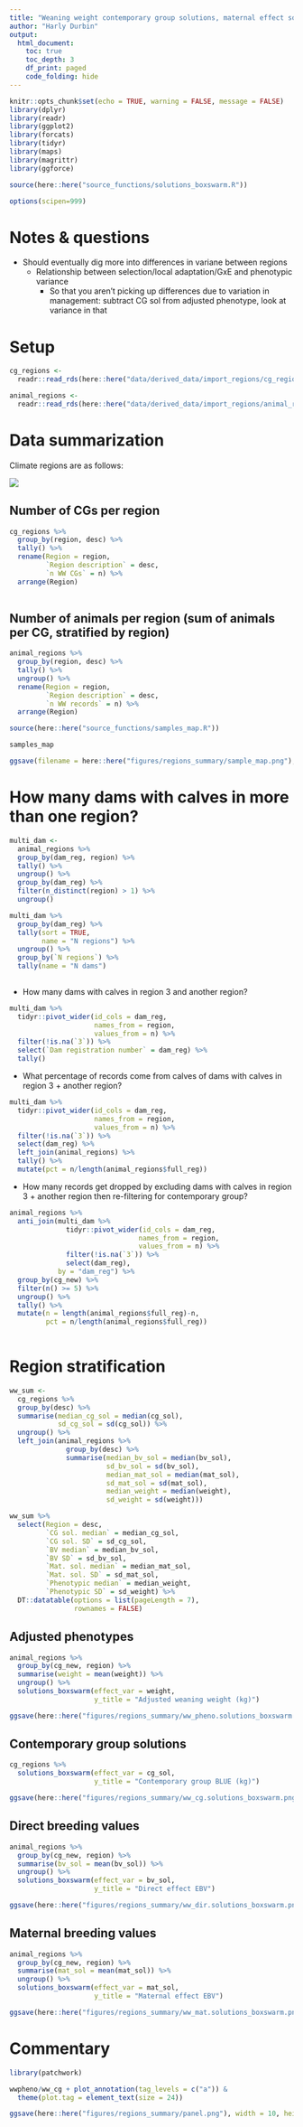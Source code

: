 ---
title: "Weaning weight contemporary group solutions, maternal effect solutions, and breeding values across regions"
author: "Harly Durbin"
output:
  html_document:
    toc: true
    toc_depth: 3
    df_print: paged
    code_folding: hide
---

```{r setup, include=FALSE}
knitr::opts_chunk$set(echo = TRUE, warning = FALSE, message = FALSE)
library(dplyr)
library(readr)
library(ggplot2)
library(forcats)
library(tidyr)
library(maps)
library(magrittr)
library(ggforce)

source(here::here("source_functions/solutions_boxswarm.R"))

options(scipen=999)
```

# Notes & questions

* Should eventually dig more into differences in variane between regions 
    + Relationship between selection/local adaptation/GxE and phenotypic variance
        - So that you aren't picking up differences due to variation in management: subtract CG sol from adjusted phenotype, look at variance in that 

# Setup 

```{r, eval=TRUE}
cg_regions <- 
  readr::read_rds(here::here("data/derived_data/import_regions/cg_regions.rds"))
```

```{r, eval=TRUE}
animal_regions <- 
  readr::read_rds(here::here("data/derived_data/import_regions/animal_regions.rds")) 
```

# Data summarization 
  
Climate regions are as follows:

![](../data/raw_data/regions.png)

## Number of CGs per region

```{r}

cg_regions %>% 
  group_by(region, desc) %>% 
  tally() %>% 
  rename(Region = region,
         `Region description` = desc,
         `n WW CGs` = n) %>% 
  arrange(Region)
  
```

## Number of animals per region (sum of animals per CG, stratified by region)

```{r}
animal_regions %>%
  group_by(region, desc) %>%
  tally() %>% 
  ungroup() %>%
  rename(Region = region,
         `Region description` = desc,
         `n WW records` = n) %>% 
  arrange(Region)
```

```{r ww_sample_map, fig.width=8.76, fig.height=5.4, eval=TRUE}
source(here::here("source_functions/samples_map.R"))

samples_map
```

```{r export_sample_map, fig.width=8.76, fig.height=5.4, eval=TRUE}
ggsave(filename = here::here("figures/regions_summary/sample_map.png"), width = 8.76, height = 5.4)

```

# How many dams with calves in more than one region?

```{r}
multi_dam <-
  animal_regions %>% 
  group_by(dam_reg, region) %>% 
  tally() %>% 
  ungroup() %>% 
  group_by(dam_reg) %>% 
  filter(n_distinct(region) > 1) %>% 
  ungroup()
```

```{r}
multi_dam %>% 
  group_by(dam_reg) %>% 
  tally(sort = TRUE,
        name = "N regions") %>% 
  ungroup() %>% 
  group_by(`N regions`) %>% 
  tally(name = "N dams")
  
```

* How many dams with calves in region 3 and another region?

```{r}
multi_dam %>% 
  tidyr::pivot_wider(id_cols = dam_reg,
                     names_from = region,
                     values_from = n) %>% 
  filter(!is.na(`3`)) %>% 
  select(`Dam registration number` = dam_reg) %>% 
  tally()
```

* What percentage of records come from calves of dams with calves in region 3 + another region?

```{r}
multi_dam %>% 
  tidyr::pivot_wider(id_cols = dam_reg,
                     names_from = region,
                     values_from = n) %>% 
  filter(!is.na(`3`)) %>% 
  select(dam_reg) %>% 
  left_join(animal_regions) %>% 
  tally() %>% 
  mutate(pct = n/length(animal_regions$full_reg))
```

* How many records get dropped by excluding dams with calves in region 3 + another region then re-filtering for contemporary group?

```{r}
animal_regions %>% 
  anti_join(multi_dam %>% 
              tidyr::pivot_wider(id_cols = dam_reg,
                                names_from = region,
                                values_from = n) %>% 
              filter(!is.na(`3`)) %>% 
              select(dam_reg),
            by = "dam_reg") %>% 
  group_by(cg_new) %>% 
  filter(n() >= 5) %>% 
  ungroup() %>% 
  tally() %>% 
  mutate(n = length(animal_regions$full_reg)-n,
         pct = n/length(animal_regions$full_reg))
  

```

# Region stratification {.tabset}

```{r, eval = TRUE}
ww_sum <-
  cg_regions %>%
  group_by(desc) %>%
  summarise(median_cg_sol = median(cg_sol),
            sd_cg_sol = sd(cg_sol)) %>%
  ungroup() %>% 
  left_join(animal_regions %>%
              group_by(desc) %>%
              summarise(median_bv_sol = median(bv_sol),
                        sd_bv_sol = sd(bv_sol),
                        median_mat_sol = median(mat_sol),
                        sd_mat_sol = sd(mat_sol),
                        median_weight = median(weight),
                        sd_weight = sd(weight)))
```

```{r, eval = TRUE}
ww_sum %>%
  select(Region = desc,
         `CG sol. median` = median_cg_sol,
         `CG sol. SD` = sd_cg_sol,
         `BV median` = median_bv_sol,
         `BV SD` = sd_bv_sol,
         `Mat. sol. median` = median_mat_sol,
         `Mat. sol. SD` = sd_mat_sol,
         `Phenotypic median` = median_weight,
         `Phenotypic SD` = sd_weight) %>%
  DT::datatable(options = list(pageLength = 7),
                rownames = FALSE)

```

## Adjusted phenotypes

```{r pheno_swarm, fig.width=8.76, fig.height=5.4, echo = FALSE}

animal_regions %>%
  group_by(cg_new, region) %>% 
  summarise(weight = mean(weight)) %>% 
  ungroup() %>% 
  solutions_boxswarm(effect_var = weight,
                     y_title = "Adjusted weaning weight (kg)")
```

```{r save_pheno_swarm, fig.width=8.76, fig.height=5.4, echo = FALSE}
ggsave(here::here("figures/regions_summary/ww_pheno.solutions_boxswarm.png"), width = 8.76, height = 5.4)
```

## Contemporary group solutions

```{r cg_swarm, fig.width=8.76, fig.height=5.4, echo = FALSE}
cg_regions %>% 
  solutions_boxswarm(effect_var = cg_sol,
                     y_title = "Contemporary group BLUE (kg)")
```

```{r save_cg_swarm, fig.width=8.76, fig.height=5.4, echo = FALSE}
ggsave(here::here("figures/regions_summary/ww_cg.solutions_boxswarm.png"), width = 8.76, height = 5.4)
```

## Direct breeding values

```{r dir_swarm, fig.width=8.76, fig.height=5.4, echo = FALSE}

animal_regions %>%
  group_by(cg_new, region) %>% 
  summarise(bv_sol = mean(bv_sol)) %>% 
  ungroup() %>% 
  solutions_boxswarm(effect_var = bv_sol,
                     y_title = "Direct effect EBV")

```

```{r save_dir_swarm, fig.width=8.76, fig.height=5.4, echo = FALSE}
ggsave(here::here("figures/regions_summary/ww_dir.solutions_boxswarm.png"), width = 8.76, height = 5.4)
```

## Maternal breeding values

```{r mat_swarm, fig.width=8.76, fig.height=5.4, echo = FALSE}

animal_regions %>%
  group_by(cg_new, region) %>% 
  summarise(mat_sol = mean(mat_sol)) %>% 
  ungroup() %>% 
  solutions_boxswarm(effect_var = mat_sol,
                     y_title = "Maternal effect EBV")
```

```{r save_mat_swarm, fig.width=8.76, fig.height=5.4, echo = FALSE}
ggsave(here::here("figures/regions_summary/ww_mat.solutions_boxswarm.png"), width = 8.76, height = 5.4)
```

# Commentary

```{r, fig.width=8, fig.height=14, eval = FALSE}
library(patchwork)

wwpheno/ww_cg + plot_annotation(tag_levels = c("a")) & 
  theme(plot.tag = element_text(size = 24))
```

```{r, eval = FALSE}
ggsave(here::here("figures/regions_summary/panel.png"), width = 10, height = 12)
```


